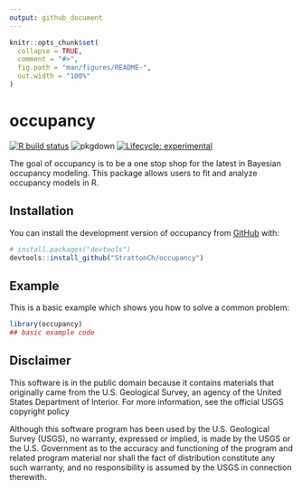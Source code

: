 ```yaml
---
output: github_document
--- 
```


<!-- README.md is generated from README.Rmd. Please edit that file -->

```r
knitr::opts_chunk$set(
  collapse = TRUE,
  comment = "#>",
  fig.path = "man/figures/README-",
  out.width = "100%"
)
```

# occupancy

<!-- badges: start -->
[![R build status](https://github.com/StrattonCh/occupancy/workflows/R-CMD-check/badge.svg)](https://github.com/StrattonCh/occupancy/actions)
![pkgdown](https://github.com/StrattonCh/occupancy/workflows/pkgdown/badge.svg)
[![Lifecycle: experimental](https://img.shields.io/badge/lifecycle-experimental-orange.svg)](https://www.tidyverse.org/lifecycle/#experimental)
<!-- badges: end -->

The goal of occupancy is to be a one stop shop for the latest in Bayesian occupancy modeling. This package allows users to fit and analyze occupancy models in R. 

## Installation

<!-- You can install the released version of occupancy from [CRAN](https://CRAN.R-project.org) with: -->

<!-- ``` r -->
<!-- install.packages("occupancy") -->
<!-- ``` -->

<!-- And the development version from [GitHub](https://github.com/) with: -->
You can install the development version of occupancy from [GitHub](https://github.com/) with:
``` r
# install.packages("devtools")
devtools::install_github("StrattonCh/occupancy")
```
## Example

This is a basic example which shows you how to solve a common problem:

```r
library(occupancy)
## basic example code
```

<!-- What is special about using `README.Rmd` instead of just `README.md`? You can include R chunks like so: -->

<!-- ```{r cars} -->
<!-- summary(cars) -->
<!-- ``` -->

<!-- You'll still need to render `README.Rmd` regularly, to keep `README.md` up-to-date. `devtools::build_readme()` is handy for this. You could also use GitHub Actions to re-render `README.Rmd` every time you push. An example workflow can be found here: <https://github.com/r-lib/actions/tree/master/examples>. -->

<!-- You can also embed plots, for example: -->

<!-- ```{r pressure, echo = FALSE} -->
<!-- plot(pressure) -->
<!-- ``` -->


<!-- In that case, don't forget to commit and push the resulting figure files, so they display on GitHub and CRAN. -->
 
## Disclaimer

This software is in the public domain because it contains materials that originally came from the U.S. Geological Survey, an agency of the United States Department of Interior. For more information, see the official USGS copyright policy

Although this software program has been used by the U.S. Geological Survey (USGS), no warranty, expressed or implied, is made by the USGS or the U.S. Government as to the accuracy and functioning of the program and related program material nor shall the fact of distribution constitute any such warranty, and no responsibility is assumed by the USGS in connection therewith.
